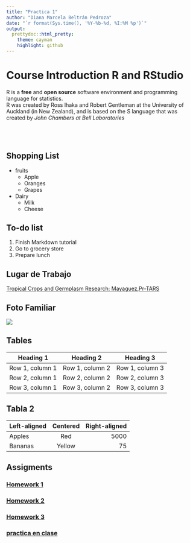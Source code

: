 ```yaml
---
title: "Practica 1"
author: "Diana Marcela Beltrán Pedroza"
date: "`r format(Sys.time(), '%Y-%b-%d, %I:%M %p')`"
output:
  prettydoc::html_pretty:
    theme: cayman
    highlight: github
---
```

# Course Introduction R and RStudio
 R is a **free** and **open source** software environment and programming language for statistics.<br>
 R was created by Ross Ihaka and Robert Gentleman at the University of Auckland (in New
Zealand), and is based on the S language that was created by *John Chambers at Bell
Laboratories*
<br>
<br>
<br>
<br>

## Shopping List

- fruits
  * Apple
  * Oranges
  * Grapes
- Dairy
  * Milk
  * Cheese
  
## To-do list
1. Finish Markdown tutorial
2. Go to grocery store
3. Prepare lunch

## Lugar de Trabajo

[Tropical Crops and Germplasm Research: Mayaguez,Pr-TARS](https://www.ars.usda.gov/southeast-area/mayaguez-pr/tropical-crops-and-germplasm-research/docs/main/)

## Foto Familiar

![](imagenes/foto-jomyr.jpg)

## Tables

| Heading 1 | Heading 2 | Heading 3 |
| --------- | --------- | --------- |
| Row 1, column 1 | Row 1, column 2 | Row 1, column 3|
| Row 2, column 1 | Row 2, column 2 | Row 2, column 3|
| Row 3, column 1 | Row 3, column 2 | Row 3, column 3|

## Tabla 2

| Left-aligned | Centered | Right-aligned |
| :-------- | :-------: | --------: |
| Apples | Red | 5000 |
| Bananas | Yellow | 75 |



## Assigments

### [Homework 1](Assigments/Homework-1.html)

### [Homework 2](Assigments\Homework-2.html)

### [Homework 3](Assigments\Homework-3.html)

### [practica en clase](Cereales.html)

